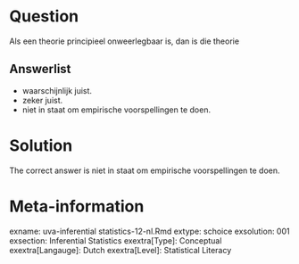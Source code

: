 Question
========

Als een theorie principieel onweerlegbaar is, dan is die theorie 

Answerlist
----------
* waarschijnlijk juist.
* zeker juist.
* niet in staat om empirische voorspellingen te doen.

Solution
========

The correct answer is  niet in staat om empirische voorspellingen te doen. 

Meta-information
================
exname: uva-inferential statistics-12-nl.Rmd 
extype: schoice 
exsolution: 001 
exsection: Inferential Statistics
exextra[Type]: Conceptual 
exextra[Langauge]: Dutch 
exextra[Level]: Statistical Literacy 
